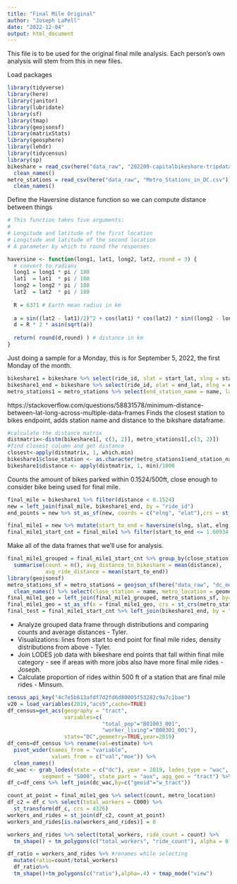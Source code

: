 ```yaml
---
title: "Final Mile Original"
author: "Joseph LaPell"
date: "2022-12-04"
output: html_document
---
```


This file is to be used for the original final mile analysis. Each person's own analysis will stem from this in new files.

Load packages
```r
library(tidyverse)
library(here)
library(janitor)
library(lubridate)
library(sf)
library(tmap)
library(geojsonsf)
library(matrixStats)
library(geosphere)
library(lehdr)
library(tidycensus)
library(sp)
bikeshare = read_csv(here("data_raw", "202209-capitalbikeshare-tripdata.zip")) %>%
  clean_names()
metro_stations = read_csv(here("data_raw", "Metro_Stations_in_DC.csv")) %>%
  clean_names()
```

Define the Haversine distance function so we can compute distance between things
```r
# This function takes five arguments:
# 
# Longitude and latitude of the first location
# Longitude and latitude of the second location
# A parameter by which to round the responses

haversine <- function(long1, lat1, long2, lat2, round = 3) {
  # convert to radians
  long1 = long1 * pi / 180
  lat1  = lat1  * pi / 180
  long2 = long2 * pi / 180
  lat2  = lat2  * pi / 180
  
  R = 6371 # Earth mean radius in km
  
  a = sin((lat2 - lat1)/2)^2 + cos(lat1) * cos(lat2) * sin((long2 - long1)/2)^2
  d = R * 2 * asin(sqrt(a))
  
  return( round(d,round) ) # distance in km
}
```

Just doing a sample for a Monday, this is for September 5, 2022, the first Monday of the month.
```r
bikeshare1 = bikeshare %>% select(ride_id, slat = start_lat, slng = start_lng) %>% na.omit() 
bikeshare1_end = bikeshare %>% select(ride_id, elat = end_lat, elng = end_lng) %>% na.omit() 
metro_stations1 = metro_stations %>% select(end_station_name = name, lat = y, lng = x) %>% na.omit()
```

https://stackoverflow.com/questions/58831578/minimum-distance-between-lat-long-across-multiple-data-frames
Finds the closest station to bikes endpoint, adds station name and distance to the bikshare dataframe.

```r
#calculate the distance matrix
distmatrix<-distm(bikeshare1[, c(3, 2)], metro_stations1[,c(3, 2)])
#find closest column and get distance
closest<-apply(distmatrix, 1, which.min)
bikeshare1$close_station <- as.character(metro_stations1$end_station_name[closest])
bikeshare1$distance <- apply(distmatrix, 1, min)/1000
```

Counts the amount of bikes parked within 0.1524/500ft, close enough to consider bike being used for final mile.
```r
final_mile = bikeshare1 %>% filter(distance < 0.1524) 
new = left_join(final_mile, bikeshare1_end, by = "ride_id")
end_points = new %>% st_as_sf(new, coords = c("elng", "elat"),crs = st_crs(4326), na.fail = FALSE, dim = "end_point")
```

```r
final_mile1 = new %>% mutate(start_to_end = haversine(slng, slat, elng, elat))
final_mile1_start_cnt = final_mile1 %>% filter(start_to_end <= 1.60934 & start_to_end != 0) %>% select(ride_id, close_station, distance, start_to_end, elng, elat)
```

Make all of the data frames that we'll use for analysis.
```r
final_mile1_grouped = final_mile1_start_cnt %>% group_by(close_station) %>% 
  summarise(count = n(), avg_distance_to_bikeshare = mean(distance), 
            avg_ride_distance = mean(start_to_end))
library(geojsonsf)
metro_stations_sf = metro_stations = geojson_sf(here("data_raw", "dc_metro_stations.geojson")) %>%
  clean_names() %>% select(close_station = name, metro_location = geometry)
final_mile1_geo = left_join(final_mile1_grouped, metro_stations_sf, by="close_station")
final_mile1_geo = st_as_sf(x = final_mile1_geo, crs = st_crs(metro_stations_sf))
final_test = final_mile1_start_cnt %>% left_join(bikeshare1_end, by = "ride_id")
```


* Analyze grouped data frame through distributions and comparing counts and average distances - Tyler.
* Visualizations: lines from start to end point for final mile rides, density distributions from above - Tyler.
* Join LODES job data with bikeshare end points that fall within final mile category - see if areas with more jobs also have more final mile rides - Joseph.
* Calculate proportion of rides within 500 ft of a station that are final mile rides - Minsum.

```r
census_api_key("4c7e5b613afdf7d2fd6d80005f53282c9a7c1bae")
v20 = load_variables(2019,"acs5",cache=TRUE)
df_census=get_acs(geography = "tract",
                  variables=c(
                              "total_pop"="B01003_001",
                              "worker_living"="B08301_001"),
                  state="DC",geometry=TRUE,year=2019) 
df_cens=df_census %>% rename(val=estimate) %>%  
  pivot_wider(names_from = "variable",
              values_from = c("val","moe")) %>%
  clean_names()
dc_wac <- grab_lodes(state = c("dc"), year = 2019, lodes_type = "wac", job_type = "JT00", 
           segment = "S000", state_part = "aux", agg_geo = "tract") %>% filter(state=="DC")
df_c=df_cens %>% left_join(dc_wac,by=c("geoid"="w_tract"))
```


```r
count_at_point = final_mile1_geo %>% select(count, metro_location)
df_c2 = df_c %>% select(total_workers = C000) %>%
  st_transform(df_c, crs = 4326)
workers_and_rides = st_join(df_c2, count_at_point)
workers_and_rides[is.na(workers_and_rides)] = 0
```

```r
workers_and_rides %>% select(total_workers, ride_count = count) %>%
  tm_shape() + tm_polygons(c("total_workers", "ride_count"), alpha = 0.4) + tmap_mode("view")

```

```r
df_ratio = workers_and_rides %>% #renames while selecting
  mutate(ratio=count/total_workers)
  df_ratio%>%
  tm_shape()+tm_polygons(c("ratio"),alpha=.4) + tmap_mode("view")
```


